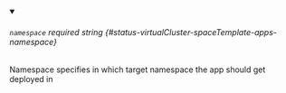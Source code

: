 
<details className="config-field" data-expandable="false" open>
<summary>

###### `namespace` <span className="config-field-required" data-required="false">required</span> <span className="config-field-type">string</span> <span className="config-field-default"></span> <span className="config-field-enum"></span> {#status-virtualCluster-spaceTemplate-apps-namespace}

Namespace specifies in which target namespace the app should
get deployed in

</summary>



</details>
